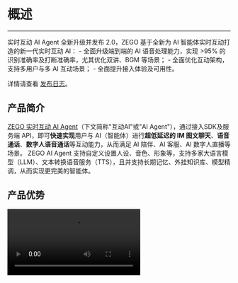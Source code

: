 # 概述

--- 

<Note title="说明">
实时互动 AI Agent 全新升级并发布 2.0，ZEGO 基于全新为 AI 智能体实时互动打造的新一代实时互动 AI：
- 全面升级端到端的 AI 语音处理能力，实现 >95% 的识别准确率及打断准确率，尤其优化双讲、BGM 等场景；
- 全面优化互动架构，支持多用户与多 AI 互动场景；
- 全面提升接入体验及可用性。  

详情请查看 [发布日志](./release-notes.mdx)。
</Note>

## 产品简介

[ZEGO 实时互动 AI Agent](https://www.zego.im/product/ai-agent)（下文简称"互动AI"或"AI Agent"），通过接入SDK及服务端 API，即可**快速实现**用户与 AI（智能体）进行**超低延迟的 IM 图文聊天**、**语音通话**、**数字人语音通话**等互动能力，从而满足 AI 陪伴、AI 客服、AI 数字人直播等场景。
ZEGO AI Agent 支持自定义设置人设、音色、形象等，支持多家大语言模型（LLM）、文本转换语音服务（TTS），且并支持长期记忆、外挂知识库、模型精调，从而实现更完美的智能体。

## 产品优势

<Video src="https://media-resource.spreading.io/docuo/workspace564/27e54a759d23575969552654cb45bf89/4ad06a985a.mp4" />

### 可多模态互动的智能体
- **人设个性化**：可定义 AI 的性格、人设，通过 Prompt 最佳实践，结合 RAG、LoRA 等方式，更好匹配角色，满足专属需求。
- **丰富音色 & 声音克隆**：适用于情感陪伴、客服、电商等各场景共超百种的超拟人音色，且可音色克隆。
- **多模态互动**：IM 图文消息、实时语音通话、视频通话等。
- **扩展精品照片数字人**：低至 200ms，1 张照片即可赋予 AI 可实时互动形象，唇形准确、面部逼真。

### 实时语音通话能力
- **低至 1s 的延迟回复**。全程流式处理，基于自研 MSDN（实时有序数据网络）全球网络节点就近接入，实现全球低至 1s 的延迟。
- **仅 500ms 的自然语音打断**。人声检测迅速且精准判断，平滑打断不突兀，连续打断无串音。
- **说话状态精确判断**。不影响回复延迟情况下，拒绝一句话被错误断成多句，AI 回复更精准。

### 专为智能体打造的AI音频处理能力。
- **AI 降噪（AI ANS）**。消除环境噪声、音乐声、远处环境人声等，支持在办公室、居家、车中等各种环境下互动。
- **AI 人声检测（AI VAD）**。精确识别有效人声，过滤"嗯"、"喔"等等轻声回应及咳嗽、类人声等噪音。
- **AI 回声消除（AI AEC）**。精准消除被麦克风回采的 AI 声音、背景音乐等，拒绝 AI 讲话打断 AI，提高打断 AI 时的语音准确性。同时结合音量闪避、播放音量自适应等功能。

### 个性化接入
- **便捷接入**：不到10行代码，即可将智能体加入IM、实时语音通话、数字人实时通话中。
- **大语言模型及文本转语音等插件灵活选择**：火山方舟（豆包）、MiniMax、火山引擎、阿里云、阶跃星辰等国内外多厂商支持，且可支持开源模型。
- **高可用低成本服务**：针对语音识别（ASR）、大语言模型（LLM）、文本转语音（TTS） 的调用充分优化，有效利用并发资源及用量，降低整体链路成本。

## 产品功能

<table>
  <colgroup>
    <col />
    <col />
    <col />
  </colgroup>
<tbody><tr>
<th>功能模块</th>
<th>功能</th>
<th>功能说明</th>
</tr>
<tr>
<td rowspan="7">与智能体实现语音通话</td>
<td>[创建、更改、删除、查询智能体](/aiagent-server/quick-start)</td>
<td>创建智能体，包括调整智能体虚拟用户的基本信息描述，包括人设（系统提示词）、音色等，以及智能体使用的大语言模型（LLM）、文本转语音（TTS）等参数。</td>
</tr>
<tr>
<td>[单人发起智能体语音通话](./../quick-start.mdx)</td>
<td>通过创建智能体，实现最低至 1s 延迟的与AI进行实时语音通话。</td>
</tr>
<tr>
<td>多人与智能体互动（内测）</td>
<td>通过创建群智能体实例，实现多人与单智能体互动的能力。<Note title="说明">功能内测中，详情请联系 ZEGO 商务。</Note></td>
</tr>
<tr>
<td>单人与多智能体互动（内测）</td>
<td>通过创建智能体，并按照配置音色映射规则，实现单用户与多智能体互动。<Note title="说明">功能内测中，详情请联系 ZEGO 商务。</Note></td>
</tr>
<tr>
<td>专为 AI 互动的AI音频处理能力</td>
<td>自动过滤对话过程中用户侧产生的嘈杂音，并消除远场人声，实现更精准的语音打断效果、更准确的 ASR 语音识别效果。</td>
</tr>
<tr>
<td>自然语音打断</td>
<td>在实时语音通话过程中，智能体智能识别用户的对话打断意图，并停止智能体的输出。</td>
</tr>
<tr>
<td>实时播报</td>
<td>智能体和用户的对话信息将会被实时转换成文字，并由客户端展示。</td>
</tr>
<tr>
<td rowspan="10">基础能力</td>
<td>[大语言模型（LLM）管理](/aiagent-server/guides/configuring-llm)</td>
<td>调整智能体所应用大语言模型（LLM）。<ul><li>商用 LLM：OpenAI、MiniMax、通义千问、火山方舟（豆包）、阶跃星辰、文心一言。</li><li>兼容 [OpenAI Chat Completions API](https://platform.openai.com/docs/api-reference/chat) 的开源 LLM。</li></ul></td>
</tr>
<tr>
<td>文本转语音（TTS）管理</td>
<td>支持各类文本转语音TTS及相关能力：<ul><li>支持的服务提供商：火山引擎（单向流式 &amp; 双向流式）、阿里云（CosyVoice）、MiniMax；</li><li>针对厂商的各类模型、公共音色、音色克隆，且支持语速、语调等调节。</li></ul></td>
</tr>
<tr>
<td>数字人管理</td>
<td>基于 ZEGO 数字人，将数字人形象结合到 RTC 实时视频互动中。其中精品照片数字人，仅需一张照片或图片，即可获得1080P的数字人，并可在语音通话时赋予 AI 形象。</td>
</tr>
<tr>
<td>增删改智能体实例</td>
<td>创建或删除某一个AI Agent 的实例，从而开启一次与智能体的语音、数字人互动。</td>
</tr>
<tr>
<td>[获取智能体状态](/aiagent-server/guides/get-ai-agent-status)</td>
<td>接收相应的服务端回调来获取智能体开始说话、结束说话状态；同时可通过查询智能体状态API，获取包括空闲中、聆听中、思考中、讲话中等状态。</td>
</tr>
<tr>
<td>[记忆（上下文）来源](/aiagent-server/advanced/ai-short-term-memory#设置初始记忆)</td>
<td>智能体的记忆（上下文），可通过外置传入记忆，也可通过绑定即时通讯（ZIM）的历史记录传入。</td>
</tr>
<tr>
<td>[记忆（上下文）更新](/aiagent-server/advanced/ai-short-term-memory#重置智能体实例上下文列表)</td>
<td>在本次智能体实例生命周期中，记录每次对话的内容，并作为后续上下文消息作为智能体记忆。记忆可被清除，重新开启对话。</td>
</tr>
<tr>
<td>[记忆（上下文）归档](/aiagent-server/advanced/ai-short-term-memory#语音通话结束后归档记忆)</td>
<td>将用户与智能体的对话转化为文本信息并存储</td>
</tr>
<tr>
<td>[语音识别热词](/aiagent-server/guides/configuring-asr-hot-word)</td>
<td>针对角色名称等专用词汇，可以通过设置临时热词，提高语音识别的准确率。</td>
</tr>
<tr>
<td>[主动调用 LLM](/aiagent-server/guides/proactive-invocation-of-llm-and-tts)</td>
<td>模拟用户提问，自定义发送消息给 LLM，LLM 响应后通过 TTS 向用户发送语音。可用于实现基于上下文的欢迎语等场景。</td>
</tr>
<tr>
<td>[主动调用 TTS](/aiagent-server/guides/proactive-invocation-of-llm-and-tts)</td>
<td>可随时调用 TTS，实现 AI 的主动播报，从而满足 AI 欢迎语、提醒用户等场景。且支持配置是否加入历史记录和上下文</td>
</tr>
<tr>
<td rowspan="3">进阶能力</td>
<td>[智能体打断模式控制](/aiagent-server/guides/interrupt-agent-speech)</td>
<td>智能体说话被打断的形式可包含多种，且可多选：<ul><li>自然语音打断。当智能体接受到语音，即用户说话时，打断智能体说话。</li><li>手动打断。通过服务端 API 控制打断，从而实现用户通过按钮，或业务侧管理打断。</li></ul></td>
</tr>
<tr>
<td>过滤 LLM 输出、TTS 输入</td>
<td>基于一定规则进行过滤，例如中英文括号、emoji表情等，更可控的 AI 行为。</td>
</tr>
<tr>
<td>[语音识别断句优化](/aiagent-server/advanced/speech-segmentation-control)</td>
<td>支持人声检测的断句阈值设置、停顿时长设置，从而实现延迟和语音断句之间的平衡。</td>
</tr>
<tr>
<td rowspan="6">最佳实践</td>
<td>[角色扮演提示词](/aiagent-server/best-practices/role-playing-system-prompt)</td>
<td>将智能体使用于角色扮演时，系统提示词（system prompt）如何撰写，可以更好的展现效果。</td>
</tr>
<tr>
<td>结合 RAG 更好的输出</td>
<td>支持您针对 AI 外挂知识库，从而实现更多基础话术、公司信息等内容。</td>
</tr>
<tr>
<td>[实现与 AI 进行 IM 聊天并发起语音通话](/aiagent-server/best-practices/interact-with-the-in-app-chat)</td>
<td>基于ZIM，实现与AI的文本消息互动，并能够共享记忆发起语音通话。</td>
</tr>
<tr>
<td>记忆模块</td>
<td>针对持续时间跨度较长，且需要AI记忆用户的更多基本信息（例如年龄、出生地、偏好）等，进行定期总结和沉淀，实现更智能的AI交互。</td>
</tr>
<tr>
<td>LoRA、SFT 模型微调</td>
<td>对 AI 的人设诉求非常高时，可以针对 LLM 进行精调。例如克隆主播代替真人的场景。</td>
</tr>
<tr>
<td>[克隆音色并应用在 AI 语音对话中](/aiagent-server/best-practices/clone-voice)</td>
<td>将克隆的音色，适用于语音通话过程中，实现与特定音色的智能体通话。</td>
</tr>
</tbody></table>